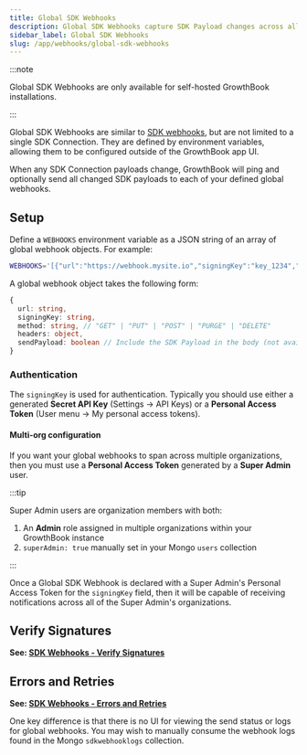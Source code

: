 ```yaml
---
title: Global SDK Webhooks
description: Global SDK Webhooks capture SDK Payload changes across all SDK Connections.
sidebar_label: Global SDK Webhooks
slug: /app/webhooks/global-sdk-webhooks
---
```


:::note

Global SDK Webhooks are only available for self-hosted GrowthBook installations.

:::

Global SDK Webhooks are similar to [SDK webhooks](/app/webhooks/sdk-webhooks), but are not limited to a single SDK Connection. They are defined by environment variables, allowing them to be configured outside of the GrowthBook app UI.

When any SDK Connection payloads change, GrowthBook will ping and optionally send all changed SDK payloads to each of your defined global webhooks.

## Setup

Define a `WEBHOOKS` environment variable as a JSON string of an array of global webhook objects. For example:

```bash
WEBHOOKS='[{"url":"https://webhook.mysite.io","signingKey":"key_1234","method":"POST","headers":{"X-Custom-Header":"foo"},"sendPayload":true}]'
```

A global webhook object takes the following form:

```typescript
{
  url: string,
  signingKey: string,
  method: string, // "GET" | "PUT" | "POST" | "PURGE" | "DELETE"
  headers: object,
  sendPayload: boolean // Include the SDK Payload in the body (not available for GET)
}
```

### Authentication

The `signingKey` is used for authentication. Typically you should use either a generated **Secret API Key** (Settings → API Keys) or a **Personal Access Token** (User menu → My personal access tokens).

#### Multi-org configuration

If you want your global webhooks to span across multiple organizations, then you must use a **Personal Access Token** generated by a **Super Admin** user.

:::tip

Super Admin users are organization members with both:

1. An **Admin** role assigned in multiple organizations within your GrowthBook instance
2. `superAdmin: true` manually set in your Mongo `users` collection

:::

Once a Global SDK Webhook is declared with a Super Admin's Personal Access Token for the `signingKey` field, then it will be capable of receiving notifications across all of the Super Admin's organizations.

## Verify Signatures

**See: [SDK Webhooks - Verify Signatures](/app/webhooks/sdk-webhooks#verify-signatures)**

## Errors and Retries

**See: [SDK Webhooks - Errors and Retries](/app/webhooks/sdk-webhooks#errors-and-retries)**

One key difference is that there is no UI for viewing the send status or logs for global webhooks. You may wish to manually consume the webhook logs found in the Mongo `sdkwebhooklogs` collection.
